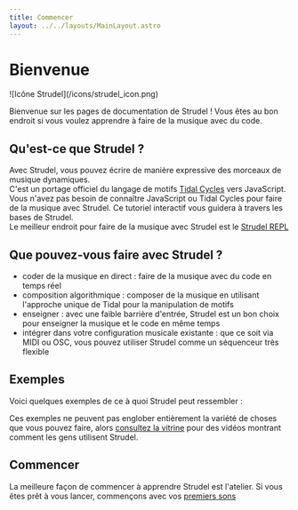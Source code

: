 ```yaml
---
title: Commencer
layout: ../../layouts/MainLayout.astro
---
```



# Bienvenue

<div className="w-32 animate-pulse md:float-right ml-8">![Icône Strudel](/icons/strudel_icon.png)</div>

Bienvenue sur les pages de documentation de Strudel !
Vous êtes au bon endroit si vous voulez apprendre à faire de la musique avec du code.

## Qu'est-ce que Strudel ?

Avec Strudel, vous pouvez écrire de manière expressive des morceaux de musique dynamiques.<br/>
C'est un portage officiel du langage de motifs [Tidal Cycles](https://tidalcycles.org/) vers JavaScript.<br/>
Vous n'avez pas besoin de connaître JavaScript ou Tidal Cycles pour faire de la musique avec Strudel.
Ce tutoriel interactif vous guidera à travers les bases de Strudel.<br/>
Le meilleur endroit pour faire de la musique avec Strudel est le [Strudel REPL](https://strudel.cc/)

<div className="clear-both" />

## Que pouvez-vous faire avec Strudel ?

- coder de la musique en direct : faire de la musique avec du code en temps réel
- composition algorithmique : composer de la musique en utilisant l'approche unique de Tidal pour la manipulation de motifs
- enseigner : avec une faible barrière d'entrée, Strudel est un bon choix pour enseigner la musique et le code en même temps
- intégrer dans votre configuration musicale existante : que ce soit via MIDI ou OSC, vous pouvez utiliser Strudel comme un séquenceur très flexible

## Exemples

Voici quelques exemples de ce à quoi Strudel peut ressembler :

<MiniRepl client:idle tunes={examples} />

Ces exemples ne peuvent pas englober entièrement la variété de choses que vous pouvez faire, alors [consultez la vitrine](/intro/showcase/) pour des vidéos montrant comment les gens utilisent Strudel.

## Commencer

La meilleure façon de commencer à apprendre Strudel est l'atelier.
Si vous êtes prêt à vous lancer, commençons avec vos [premiers sons](/workshop/first-sounds)